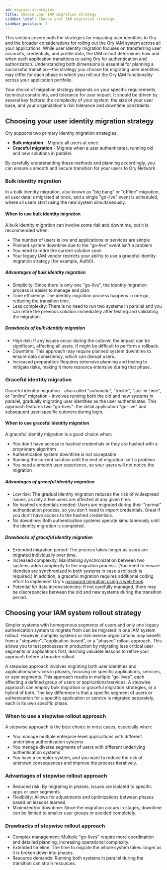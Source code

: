 ```yaml
---
id: migrate-strategies
title: Choose your IAM migration strategy
sidebar_label: Choose your IAM migration strategy
sidebar_position: 2
---
```

This section covers both the strategies for migrating user identities to Ory and the broader considerations for 
rolling out the Ory IAM system across all your applications. While user identity migration focuses on transferring user 
accounts, credentials, and profile data, the IAM rollout determines how and when each application transitions to using Ory 
for authentication and authorization. Understanding both dimensions is essential for planning a successful transition—the 
strategy you choose for migrating user identities may differ for each phase in which you roll out the Ory IAM functionality across your 
application portfolio.

Your choice of migration strategy depends on your specific requirements, technical constraints, and tolerance for user impact. 
It should be driven by several key factors: the complexity of your system, the size of your user base, and your organization's 
risk tolerance and downtime constraints. 

## Choosing your user identity migration strategy

Ory supports two primary identity migration strategies: 

- **Bulk migration** - Migrate all users at once.
- **Graceful migration** -  Migrate when a user authenticates, running old and new solutions in parallel.

By carefully understanding these methods and planning accordingly, you can ensure a smooth and secure transition for your users to 
Ory Network.

### Bulk identity migration

In a bulk identity migration, also known as "big bang" or "offline" migration, all user data is migrated at once, and a single 
"go-live" event is scheduled, where all users start using the new system simultaneously.

#### When to use bulk identity migration
A bulk identity migration can involve some risk and downtime, but it is recommended when:

- The number of users is low and applications or services are simple
- Planned system downtime due to the "go-live" event isn't a problem
- You need to retire the current solution soon
- Your legacy IAM vendor restricts your ability to use a graceful identity migration strategy (for example, Auth0).

##### Advantages of bulk identity migration

- Simplicity: Since there is only one "go-live", the identity migration process is easier to manage and plan.
- Time efficiency: The identity migration process happens in one go, reducing the transition time.
- Less complexity: There is no need to run two systems in parallel and you can retire the previous solution immediately after
testing and validating the migration.

##### Drawbacks of bulk identitiy migration

- High risk: If any issues occur during the cutover, the impact can be significant, affecting all users. If might be difficult
to perform a rollback.
- Downtime: This approach may require planned system downtime to ensure data consistency, which can disrupt users.
- Increased preparation: Requires extensive planning and testing to mitigate risks, making it more resource-intensive during that
  phase.

### Graceful identity migration

Graceful identity migration - also called "automatic", "trickle", "just-in-time", or "online" migration - involves running both the old and
new systems in parallel, gradually migrating user identities as the user authenticates. This approach features two "go-lives": the initial
application "go-live" and subsequent user-specific cutovers during login.

#### When to use graceful identity migration
A graceful identity migration is a good choice when:

- You don't have access to hashed credentials or they are hashed with a proprietary algorithm
- Authentication system downtime is not acceptable
- Running the current solution until the end of migration isn't a problem
- You need a smooth user experience, so your users will not notice the migration

##### Advantages of graceful identity migration

- Low risk: The gradual identity migration reduces the risk of widespread issues, as only a few users are affected at any given time.
- No hashed credentials needed: Users are migrated during their "normal" authentication process, so you don't need to import
  credentials. Great if you don't have access to the hashed credentials.
- No downtime: Both authentication systems operate simultaneously until the identity migration is completed.

##### Drawbacks of graceful identity migration

- Extended migration period: The process takes longer as users are migrated individually over time.
- Increased complexity: Maintaining synchronization between two systems adds complexity to the migration process. (You need to 
ensure identites are synchronized in both systems in case a rollback is required.) In addition, a graceful migration requires 
additional coding effort to implement Ory's [password migration using a web hook](https://www.ory.com/docs/kratos/manage-identities/import-user-accounts-identities#password-migration-using-a-web-hook).
- Potential for data inconsistencies: If not carefully managed, there may be discrepancies between the old and new systems during the
  transition period. 

## Choosing your IAM system rollout strategy

Simpler systems with homogenous segments of users and only one legacy authenication system to migrate from can be migrated in 
one IAM system rollout. However, complex systems or risk-averse organizations may benefit from a "stepwise", "application-based", 
or a "phased" rollout approach. This allows you to test processes in production by migrating less critical user segments or 
applications first, learning valuable lessons to refine your approach before a broader rollout.

A stepwise approach involves migrating both user identities and applications/services in phases, focusing on specific applications, 
services, or user segments. This approach results in multiple "go-lives", each affecting a defined group of users or applications/services. 
A stepwise approach can employ bulk migration or graceful migration strategies, or a hybrid of both. The key difference is that a 
specific segment of users or authenication for a specific application or service is migrated separately, each in its own specific phase.

### When to use a stepwise rollout approach
A stepwise approach is the best choice in most cases, especially when:

- You manage multiple enterpise-level applications with different underlying authentication systems 
- You manage diverse segments of users with different underlying authentication systems
- You have a complex system, and you want to reduce the risk of unknown consequences and improve the process iteratively.

### Advantages of stepwise rollout approach

- Reduced risk: By migrating in phases, issues are isolated to specific apps or user segments.
- Flexibility: Allows for adjustments and optimizations between phases based on lessons learned.
- Minimized/no downtime: Since the migration occurs in stages, downtime can be limited to smaller user groups or avoided
  completely.

### Drawbacks of stepwise rollout approach

- Complex management: Multiple "go-lives" require more coordination and detailed planning, increasing operational complexity.
- Extended timeline: The time to migrate the whole system takes longer as it is broken down into phases.
- Resource demands: Running both systems in parallel during the transition can strain resources.